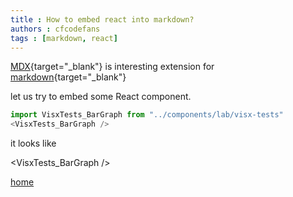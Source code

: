```yaml
---
title : How to embed react into markdown?
authors : cfcodefans
tags : [markdown, react]
---
```


[MDX](https://mdxjs.com/){target="_blank"} is interesting extension for [markdown](https://github.com/adam-p/markdown-here/wiki/Markdown-Cheatsheet){target="_blank"}
<!--more-->


let us try to embed some React component.

```javascript
import VisxTests_BarGraph from "../components/lab/visx-tests"
<VisxTests_BarGraph />
```
it looks like

<VisxTests_BarGraph />

<div>
    <a as="/" href="/">home</a>
    <Head>
        <meta about="testing"/>
    </Head>
</div>